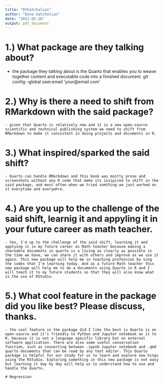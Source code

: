 ```yaml
---
title: "DYGatchalian"
author: "Dona Gatchalian"
date: "2022-02-28"
output: pdf_document
---
```


# 1.) What package are they talking about?
  - the package they talking about is the Quarto that enables you to weave together content and executable code into a finished document.
git config --global user.email 'your@email.com'

# 2.) Why is there a need to shift from RMarkdown with the said package?
	- given that Quarto is relatively new and it is a new open-source scientific and technical publishing system we need to shift from RMarkdown to make it consistent in doing projects and documents in R.

# 3.) What inspired/sparked the said shift?
	- Quarto can handle RMarkdown and this book was mostly prose and screenshots without any R code that make its insipired to shift in the said package, and most often when we tried somthing we just worked on it everytime and everywhre.

# 4.) Are you up to the challenge of the said shift, learnig it and appyling it in your future career as math teacher. 
	- Yes, I'm up to the challenge of the said shift, learning it and applying it in my future career as Math teacher because making a shareable documents in quarto is a living as clearly as possible in the time we have, we can share it with others and improve as we use it again. This new package will help me in teaching profession by sing the codes that I'm learning today. And as a future Math teacher this new package will help me to do a documents using Quarto in R and I will teach it to my future students so that they will also know what is the use of RStudio.

# 5.) What cool feature in the package did you like best? Please discuss, thanks.
	- the cool feature in the package did I like the best is Quarto is an open-source and it's friendly to Python and Jupyter notebook as it to R, because it is not a language specific library but on external software application. There are also some useful conversation function, such as converting between .ipynb Jupyter notebook and .qmd quarto documents that can be read by any text editor. This Quarto package is helpful for our study for us to learn and explore new hings using the RStudio. Exploring something in this new package is not easy but learning it day by day will help us to understand how to use and handle the Quarto. 
	
	# Regression
